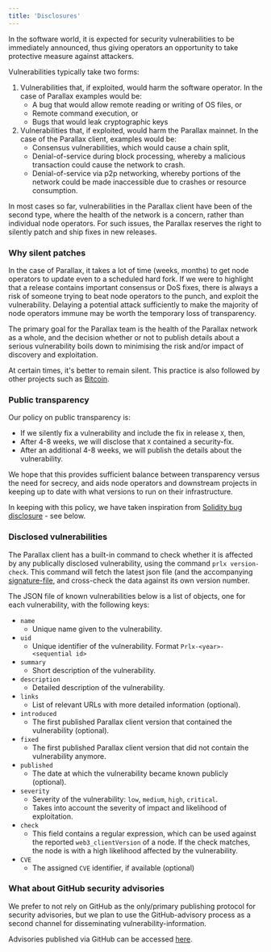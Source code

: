 ```yaml
---
title: 'Disclosures'
---
```


In the software world, it is expected for security vulnerabilities to be immediately announced, thus giving operators an opportunity to take protective measure against attackers.

Vulnerabilities typically take two forms:

1. Vulnerabilities that, if exploited, would harm the software operator. In the case of Parallax examples would be:
   * A bug that would allow remote reading or writing of OS files, or
   * Remote command execution, or
   * Bugs that would leak cryptographic keys
2. Vulnerabilities that, if exploited, would harm the Parallax mainnet. In the case of the Parallax client, examples would be:
   * Consensus vulnerabilities, which would cause a chain split,
   * Denial-of-service during block processing, whereby a malicious transaction could cause the network to crash.
   * Denial-of-service via p2p networking, whereby portions of the network could be made inaccessible due to crashes or resource consumption.

In most cases so far, vulnerabilities in the Parallax client have been of the second type, where the health of the network is a concern, rather than individual node operators. For such issues, the Parallax reserves the right to silently patch and ship fixes in new releases.

### Why silent patches

In the case of Parallax, it takes a lot of time (weeks, months) to get node operators to update even to a scheduled hard fork. If we were to highlight that a release contains important consensus or DoS fixes, there is always a risk of someone trying to beat node operators to the punch, and exploit the vulnerability. Delaying a potential attack sufficiently to make the majority of node operators immune may be worth the temporary loss of transparency.

The primary goal for the Parallax team is the health of the Parallax network as a whole, and the decision whether or not to publish details about a serious vulnerability boils down to minimising the risk and/or impact of discovery and exploitation.

At certain times, it's better to remain silent. This practice is also followed by other projects such as [Bitcoin](https://www.coindesk.com/the-latest-bitcoin-bug-was-so-bad-developers-kept-its-full-details-a-secret).

### Public transparency

Our policy on public transparency is:

* If we silently fix a vulnerability and include the fix in release `X`, then,
* After 4-8 weeks, we will disclose that `X` contained a security-fix.
* After an additional 4-8 weeks, we will publish the details about the vulnerability.

We hope that this provides sufficient balance between transparency versus the need for secrecy, and aids node operators and downstream projects in keeping up to date with what versions to run on their infrastructure.

In keeping with this policy, we have taken inspiration from [Solidity bug disclosure](https://solidity.readthedocs.io/en/develop/bugs.html) - see below.

### Disclosed vulnerabilities

The Parallax client has a built-in command to check whether it is affected by any publically disclosed vulnerability, using the command `prlx version-check`. This command will fetch the latest json file (and the accompanying [signature-file](https://geth.ethereum.org/docs/vulnerabilities/vulnerabilities.json.minisig), and cross-check the data against its own version number.

The JSON file of known vulnerabilities below is a list of objects, one for each vulnerability, with the following keys:

* `name`
  * Unique name given to the vulnerability.
* `uid`
  * Unique identifier of the vulnerability. Format `Prlx-<year>-<sequential id>`
* `summary`
  * Short description of the vulnerability.
* `description`
  * Detailed description of the vulnerability.
* `links`
  * List of relevant URLs with more detailed information (optional).
* `introduced`
  * The first published Parallax client version that contained the vulnerability (optional).
* `fixed`
  * The first published Parallax client version that did not contain the vulnerability anymore.
* `published`
  * The date at which the vulnerability became known publicly (optional).
* `severity`
  * Severity of the vulnerability: `low`, `medium`, `high`, `critical`.
  * Takes into account the severity of impact and likelihood of exploitation.
* `check`
  * This field contains a regular expression, which can be used against the reported `web3_clientVersion` of a node. If the check matches, the node is with a high likelihood affected by the vulnerability.
* `CVE`
  * The assigned `CVE` identifier, if available (optional)

### What about GitHub security advisories

We prefer to not rely on GitHub as the only/primary publishing protocol for security advisories, but we plan to use the GitHub-advisory process as a second channel for disseminating vulnerability-information.

Advisories published via GitHub can be accessed [here](https://github.com/microstack-tech/parallax/security/advisories?state=published).
